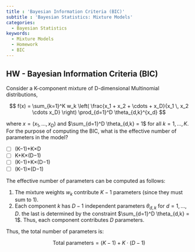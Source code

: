 ```yaml
---
title : 'Bayesian Information Criteria (BIC)'
subtitle : 'Bayesian Statistics: Mixture Models'
categories:
  - Bayesian Statistics
keywords:
  - Mixture Models
  - Homework
  - BIC
---
```


## HW - Bayesian Information Criteria (BIC)

Consider a K-component mixture of D-dimensional Multinomial distributions,

$$
f(x) = \sum_{k=1}^K w_k \left( \frac{x_1 + x_2 + \cdots + x_D}{x_1 \, x_2 \cdots x_D} \right) \prod_{d=1}^D \theta_{d,k}^{x_d}
$$

where $x = (x_1, \ldots, x_D)$ and $\sum_{d=1}^D \theta_{d,k} = 1$ for all $k = 1, \ldots, K$.  For the purpose of computing the BIC, what is the effective number of parameters in the model?

- [ ] (K−1)+K×D
- [ ] K+K×(D−1)
- [ ] (K−1)+K×(D−1)
- [ ] (K−1)×(D−1)

The effective number of parameters can be computed as follows:

1. The mixture weights $w_k$ contribute $K - 1$ parameters (since they must sum to 1).
2. Each component $k$ has $D-1$ independent parameters $\theta_{d,k}$ for $d = 1, \ldots, D$. the last is determined by the constraint $\sum_{d=1}^D \theta_{d,k} = 1$. Thus, each component contributes $D$ parameters.

Thus, the total number of parameters is:

$$
\text{Total parameters} = (K - 1) + K \cdot (D - 1) 
$$

